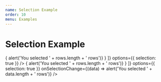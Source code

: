 ```yaml
---
name: Selection Example
order: 10
menu: Examples
---
```



# Selection Example

<Playground>
  <MaterialTable
    columns={[
      {title: 'Name', field: 'name'},
      {title: 'Surname', field: 'surname'},
      {title: 'Birth Year', field: 'birthYear', type: 'numeric'},
      {title: 'Birth Place', field: 'birthCity', lookup: {34: 'İstanbul', 63: 'Şanlıurfa'}},      
    ]}
    data={[
      {name: 'Mehmet', surname: 'Baran', birthYear: 1987, birthCity: 63, checked: true},
      {name: 'Zerya Betül', surname: 'Baran', birthYear: 2017, birthCity: 34},
    ]}
    title="Selection"
    actions={[
      {
        icon: 'done_all',
        tooltip: 'Do',
        onClick: (event, rows) => { alert('You selected ' + rows.length + ' rows')}
      }
    ]}
    options={{
      selection: true
    }}
  />
</Playground>

<Playground>
  <MaterialTable
    columns={[
      {title: 'Name', field: 'name'},
      {title: 'Surname', field: 'surname'},
      {title: 'Birth Year', field: 'birthYear', type: 'numeric'},
      {title: 'Birth Place', field: 'birthCity', lookup: {34: 'İstanbul', 63: 'Şanlıurfa'}},      
    ]}
    data={[
      {name: 'Mehmet', surname: 'Baran', birthYear: 1987, birthCity: 63},
      {name: 'Zerya Betül', surname: 'Baran', birthYear: 2017, birthCity: 34},
    ]}
    title="Selection Change Event"
    actions={[
      {
        icon: 'done_all',
        tooltip: 'Do',
        onClick: (event, rows) => { alert('You selected ' + rows.length + ' rows')}
      }
    ]}
    options={{
      selection: true
    }}
    onSelectionChange={(data) => alert('You selected ' + data.length + ' rows')}
  />
</Playground>




